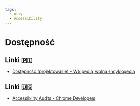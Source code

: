 ```yaml
---
tags:
  - A11y
  - Accessibility
---
```


# Dostępność

## Linki 🇵🇱

- [Dostępność (projektowanie) – Wikipedia, wolna encyklopedia](<https://pl.wikipedia.org/wiki/Dost%C4%99pno%C5%9B%C4%87_(projektowanie)>)

## Linki 🇺🇸

- [Accessibility Audits - Chrome Developers](https://developer.chrome.com/docs/lighthouse/accessibility/)
